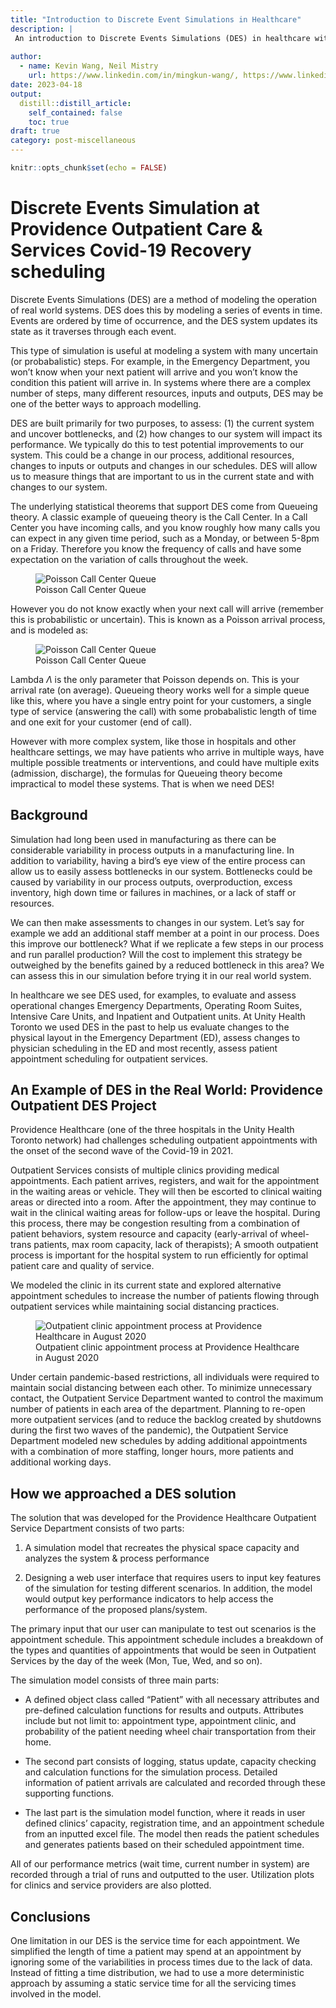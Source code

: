 ```yaml
---
title: "Introduction to Discrete Event Simulations in Healthcare"
description: |
 An introduction to Discrete Events Simulations (DES) in healthcare with an overview of the use of DES for modelling outpatient services appointments at Providence Healthcare.
 
author:
  - name: Kevin Wang, Neil Mistry
    url: https://www.linkedin.com/in/mingkun-wang/, https://www.linkedin.com/in/neilmistry/
date: 2023-04-18
output:
  distill::distill_article:
    self_contained: false
    toc: true
draft: true
category: post-miscellaneous
---
```



```r
knitr::opts_chunk$set(echo = FALSE)
```

# Discrete Events Simulation at Providence Outpatient Care & Services Covid-19 Recovery scheduling


Discrete Events Simulations (DES) are a method of modeling the operation of real world systems. DES does this by modeling a series of events in time. Events are ordered by time of occurrence, and the DES system updates its state as it traverses through each event. 

This type of simulation is useful at modeling a system with many uncertain (or probabalistic) steps. For example, in the Emergency Department, you won't know when your next patient will arrive and you won't know the condition this patient will arrive in. In systems where there are a complex number of steps, many different resources, inputs and outputs, DES may be one of the better ways to approach modelling.

DES are built primarily for two purposes, to assess: (1) the current system and uncover bottlenecks, and (2) how changes to our system will impact its performance. We typically do this to test potential improvements to our system. This could be a change in our process, additional resources, changes to inputs or outputs and changes in our schedules. DES will allow us to measure things that are important to us in the current state and with changes to our system.

The underlying statistical theorems that support DES come from Queueing theory. A classic example of queueing theory is the Call Center. In a Call Center you have incoming calls, and you know roughly how many calls you can expect in any given time period, such as a Monday, or between 5-8pm on a Friday. Therefore you know the frequency of calls and have some expectation on the variation of calls throughout the week.

![Poisson Call Center Queue](./queueing_example_possion_call_center.jpg)

However you do not know exactly when your next call will arrive (remember this is probabilistic or uncertain). This is known as a Poisson arrival process, and is modeled as:

![Poisson Call Center Queue](./PoissonFormula.gif)

Lambda $\Lambda$ is the only parameter that Poisson depends on. This is your arrival rate (on average). Queueing theory works well for a simple queue like this, where you have a single entry point for your customers, a single type of service (answering the call) with some probabalistic length of time and one exit for your customer (end of call).

However with more complex system, like those in hospitals and other healthcare settings, we may have patients who arrive in multiple ways, have multiple possible treatments or interventions, and could have multiple exits (admission, discharge), the formulas for Queueing theory become impractical to model these systems. That is when we need DES!

## Background

Simulation had long been used in manufacturing as there can be considerable variability in process outputs in a manufacturing line. In addition to variability, having a bird's eye view of the entire process can allow us to easily assess bottlenecks in our system. Bottlenecks could be caused by variability in our process outputs, overproduction, excess inventory, high down time or failures in machines, or a lack of staff or resources. 

We can then make assessments to changes in our system. Let's say for example we add an additional staff member at a point in our process. Does this improve our bottleneck? What if we replicate a few steps in our process and run parallel production? Will the cost to implement this strategy be outweighed by the benefits gained by a reduced bottleneck in this area? We can assess this in our simulation before trying it in our real world system.


In healthcare we see DES used, for examples, to evaluate and assess operational changes Emergency Departments, Operating Room Suites, Intensive Care Units, and Inpatient and Outpatient units. At Unity Health Toronto we used DES in the past to help us evaluate changes to the physical layout in the Emergency Department (ED), assess changes to physician scheduling in the ED and most recently, assess patient appointment scheduling for outpatient services.

<!-- removed for now because it doesn't quite fit + breaks the flow -->
<!-- ## DES software -->

<!-- There are many available software applications that can build DES models. Some provide an installer and can be used on a windows PC ([ARENA](https://www.rockwellautomation.com/en-us/products/software/arena-simulation.html), [Anylogic](https://www.anylogic.com/), [FlexSim](https://www.flexsim.com/), [Simul8](https://www.simul8.com/), etc). This is great for use in 1 time simulations when you will infrequently reassess your system. -->

<!-- We also have DES software that can be hosted remotely and can accept simulations as jobs ([Simul8](https://www.simul8.com/) has this feature). This type of software can be useful when you want to run a simulation more frequently, perhaps even live to predict possible incoming bottlenecks. -->


<!-- There are also many open source DES packages now available. Examples include [DESMO-J](https://en.wikipedia.org/wiki/DESMO-J), which is available in Java, [Facsimile](https://index.scala-lang.org/facsimile/facsimile), in Scala, and [SimPy](https://simpy.readthedocs.io/en/latest/), available in Python. -->


<!-- Our group---Data Science and Advanced Analytics---had a specific project (more details below) where we wanted to host an application for users to enter patient schedules and run the simulation remotely and on-demand. We chose SimPy to accomplish this. -->

## An Example of DES in the Real World: Providence Outpatient DES Project

Providence Healthcare (one of the three hospitals in the Unity Health Toronto network) had challenges scheduling outpatient appointments with the onset of the second wave of the Covid-19 in 2021. 

Outpatient Services consists of multiple clinics providing medical appointments. Each patient arrives, registers, and wait for the appointment in the waiting areas or vehicle. They will then be escorted to clinical waiting areas or directed into a room. After the appointment, they may continue to wait in the clinical waiting areas for follow-ups or leave the hospital. During this process, there may be congestion resulting from a combination of patient behaviors, system resource and capacity (early-arrival of wheel-trans patients, max room capacity, lack of therapists); A smooth outpatient process is important for the hospital system to run efficiently for optimal patient care and quality of service.


We modeled the clinic in its current state and explored alternative appointment schedules to increase the number of patients flowing through outpatient services while maintaining social distancing practices.

![Outpatient clinic appointment process at Providence Healthcare in August 2020](./providence_outpatient_process_map_aug2020.jpg)

Under certain pandemic-based restrictions, all individuals were required to maintain social distancing between each other. To minimize unnecessary contact, the Outpatient Service Department wanted to control the maximum number of patients in each area of the department. Planning to re-open more outpatient services (and to reduce the backlog created by shutdowns during the first two waves of the pandemic), the Outpatient Service Department modeled new schedules by adding additional appointments with a combination of more staffing, longer hours, more patients and additional working days.

## How we approached a DES solution

The solution that was developed for the Providence Healthcare Outpatient Service Department consists of two parts:

1) A simulation model that recreates the physical space capacity and analyzes the system & process performance

2) Designing a web user interface that requires users to input key features of the simulation for testing different scenarios. In addition, the model would output key performance indicators to help access the performance of the proposed plans/system. 

The primary input that our user can manipulate to test out scenarios is the appointment schedule. This appointment schedule includes a breakdown of the types and quantities of appointments that would be seen in Outpatient Services by the day of the week (Mon, Tue, Wed, and so on).


The simulation model consists of three main parts:

- A defined object class called “Patient” with all necessary attributes and pre-defined calculation functions for results and outputs. Attributes include but not limit to: appointment type, appointment clinic, and probability of the patient needing wheel chair transportation from their home.

- The second part consists of logging, status update, capacity checking and calculation functions for the simulation process. Detailed information of patient arrivals are calculated and recorded through these supporting functions.

- The last part is the simulation model function, where it reads in user defined clinics’ capacity, registration time, and an appointment schedule from an inputted excel file. The model then reads the patient schedules and generates patients based on their scheduled appointment time. 


All of our performance metrics (wait time, current number in system) are recorded through a trial of runs and outputted to the user. Utilization plots for clinics and service providers are also plotted. 

## Conclusions

<!-- Neil fill in here... -->
<!-- We can use DES to test changes without impacting current workflows and operations.
We can simulate in order to uncover improvements. Once we find something that works better, we can then implement it. So DES allows us to explore many possibilities to find a solution.

In our case, we were able to increase the number of appointments while maintaining staffing levels and maintaining social distancing requirements. We did that with DES to help tweak schedules for appointments. 
-->

One limitation in our DES is the service time for each appointment. We simplified the length of time a patient may spend at an appointment by ignoring some of the variabilities in process times due to the lack of data. Instead of fitting a time distribution, we had to use a more deterministic approach by assuming a static service time for all the servicing times involved in the model. 


